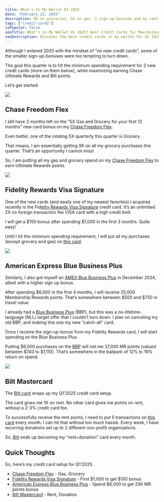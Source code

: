 ```yaml
---
title: What's In My Wallet Q1'2025
date: "February 23, 2025"
description: 9X on groceries, 5X on gas, 2 sign-up-bonuses and my rent card!
tags: ["credit-cards"]
isPopular: false
seoTitle: What’s in My Wallet Q1 2025? Best Credit Cards for Maximizing Rewards
seoDescription: Discover the best credit cards in my wallet for Q1 2025! From Chase Freedom Flex’s 9X grocery rewards to Fidelity Visa’s sign-up bonus and Bilt’s rent perks, learn how I’m optimizing credit card rewards and points this quarter.
---
```


Although I entered 2025 with the mindset of “no new credit cards”, some of the smaller sign-up-bonuses were too tempting to turn down. 

The goal this quarter is to hit the minimum spending requirement for 2 new credit cards (more on them below), while maximizing earning Chase Ultimate Rewards and Bilt points.

Let’s get started.

![](https://ds0fmzhunbzyk.cloudfront.net/credit-cards-photos/freedom_flex.png)

## Chase Freedom Flex

I still have 2 months left on the “5X Gas and Grocery for your first 12 months” new card bonus on my [Chase Freedom Flex](https://www.referyourchasecard.com/18J/12K8NPLW0F). 

Even better, one of the rotating 5X quarterly this quarter is Grocery. 

That means, I am essentially getting 9X on all my grocery purchases this quarter. That’s an opportunity I cannot miss\! 

So, I am putting all my gas and grocery spend on my [Chase Freedom Flex](https://www.referyourchasecard.com/18J/12K8NPLW0F) to earn Ultimate Rewards points. 

![](https://ds0fmzhunbzyk.cloudfront.net/credit-cards-photos/fidelity-signature-rewards.png)

## Fidelity Rewards Visa Signature

One of the new cards (and easily one of my newest favorites) I acquired recently is the Fid[elity Rewards Visa Signature](https://www.fidelity.com/spend-save/visa-signature-card) credit card. It’s an unlimited 2X no foreign transaction fee VISA card with a high credit limit. 

I will get a $150 bonus after spending $1,000 in the first 3 months. Quite easy\!

Until I hit the minimum spending requirement, I will put all my purchases (except grocery and gas) on [this card](https://www.fidelity.com/spend-save/visa-signature-card).

![](https://ds0fmzhunbzyk.cloudfront.net/credit-cards-photos/amex-blue-business-plus.png)

## American Express Blue Business Plus

Similarly, I also got myself an [AMEX Blue Business Plus](https://www.americanexpress.com/en-us/credit-cards/referral/prospect/business/8484B0951AE842879EA90498CD2E396B40C8ACA40308FBF73AD8900CBF5BDBCD42F5FB1476008E149B477A1DCD2A9ED9BF6418587E0B0821BB8DD7E0832876C8438A31A8FFB008E3D98220421E9C303BD4A986BB1FA627DC72D03D4357E3F5F9EFB729AE758F685BBF6B2E368A2593BC098AF5D44D2F355EA813891000E218CAB417EC141CBB82B0A37AD7990A8A803D78BAF41B14F48DB8132ADC2A44340A868046E9A7216F881D9989FDD830EF89D67239E6225311C54BEBC971BE5468645633E4B4EC978A7E0A58188A00528A7B2F8445CC3571D5D242?CORID=M~D~I~R~T~H~V~i~I~2-1737844314182-1907590564&GENCODE=349993292993082&extlink=US-MGM-USEFULLINKS-copypaste-1157-201279-K84O%3A9990&ref=MDIRTHViI2&v=2&xl=cp19) in December 2024, albeit with a higher sign up bonus. 

After spending $6,000 in the first 4 months, I will receive 25,000 Membership Rewards points. That’s somewhere between $500 and $750 in travel value.

I already had a [Blue Business Plus](https://www.americanexpress.com/en-us/credit-cards/referral/prospect/business/8484B0951AE842879EA90498CD2E396B40C8ACA40308FBF73AD8900CBF5BDBCD42F5FB1476008E149B477A1DCD2A9ED9BF6418587E0B0821BB8DD7E0832876C8438A31A8FFB008E3D98220421E9C303BD4A986BB1FA627DC72D03D4357E3F5F9EFB729AE758F685BBF6B2E368A2593BC098AF5D44D2F355EA813891000E218CAB417EC141CBB82B0A37AD7990A8A803D78BAF41B14F48DB8132ADC2A44340A868046E9A7216F881D9989FDD830EF89D67239E6225311C54BEBC971BE5468645633E4B4EC978A7E0A58188A00528A7B2F8445CC3571D5D242?CORID=M~D~I~R~T~H~V~i~I~2-1737844314182-1907590564&GENCODE=349993292993082&extlink=US-MGM-USEFULLINKS-copypaste-1157-201279-K84O%3A9990&ref=MDIRTHViI2&v=2&xl=cp19) (BBP), but this was a no-lifetime-language (NLL) target offer that I couldn’t turn down. I plan on canceling my old BBP, and making this one my new “catch-all” card. 

Once I receive the sign-up-bonus from my Fidelity Rewards card, I will start spending on the Blue Business Plus. 

Putting $6,000 purchases on the [BBP](https://www.americanexpress.com/en-us/credit-cards/referral/prospect/business/8484B0951AE842879EA90498CD2E396B40C8ACA40308FBF73AD8900CBF5BDBCD42F5FB1476008E149B477A1DCD2A9ED9BF6418587E0B0821BB8DD7E0832876C8438A31A8FFB008E3D98220421E9C303BD4A986BB1FA627DC72D03D4357E3F5F9EFB729AE758F685BBF6B2E368A2593BC098AF5D44D2F355EA813891000E218CAB417EC141CBB82B0A37AD7990A8A803D78BAF41B14F48DB8132ADC2A44340A868046E9A7216F881D9989FDD830EF89D67239E6225311C54BEBC971BE5468645633E4B4EC978A7E0A58188A00528A7B2F8445CC3571D5D242?CORID=M~D~I~R~T~H~V~i~I~2-1737844314182-1907590564&GENCODE=349993292993082&extlink=US-MGM-USEFULLINKS-copypaste-1157-201279-K84O%3A9990&ref=MDIRTHViI2&v=2&xl=cp19) will net me 37,000 MR points (valued between $740 to $1,110). That’s somewhere in the ballpark of 12% to 19% return on spend. 

![](https://ds0fmzhunbzyk.cloudfront.net/credit-cards-photos/bilt.png)

## Bilt Mastercard

The [Bilt card](https://bilt.page/r/1YFG-4S1F) wraps up my Q1’2025 credit card setup. 

The card gives me 1X on rent. No other card gives me points on rent, without a 2-3% credit card fee. 

To successfully receive the rent points, I need to put 5 transactions on [this card](https://bilt.page/r/1YFG-4S1F) every month. I can hit that without too much hassle. Every week, I have recurring donations set up to 2 different non-profit organizations.

So, [Bilt](https://bilt.page/r/1YFG-4S1F) ends up becoming my “rent+donation” card every month. 

## Quick Thoughts

So, here’s my credit card setup for Q1’2025. 

* [Chase Freedom Flex](https://www.referyourchasecard.com/18J/12K8NPLW0F) \- Gas, Grocery  
* [Fidelity Rewards Visa Signature](https://www.fidelity.com/spend-save/visa-signature-card) \- First $1,000 to get $150 bonus  
* [American Express Blue Business Plus](https://www.americanexpress.com/en-us/credit-cards/referral/prospect/business/8484B0951AE842879EA90498CD2E396B40C8ACA40308FBF73AD8900CBF5BDBCD42F5FB1476008E149B477A1DCD2A9ED9BF6418587E0B0821BB8DD7E0832876C8438A31A8FFB008E3D98220421E9C303BD4A986BB1FA627DC72D03D4357E3F5F9EFB729AE758F685BBF6B2E368A2593BC098AF5D44D2F355EA813891000E218CAB417EC141CBB82B0A37AD7990A8A803D78BAF41B14F48DB8132ADC2A44340A868046E9A7216F881D9989FDD830EF89D67239E6225311C54BEBC971BE5468645633E4B4EC978A7E0A58188A00528A7B2F8445CC3571D5D242?CORID=M~D~I~R~T~H~V~i~I~2-1737844314182-1907590564&GENCODE=349993292993082&extlink=US-MGM-USEFULLINKS-copypaste-1157-201279-K84O%3A9990&ref=MDIRTHViI2&v=2&xl=cp19) \- Spend $6,000 to get 25K MR points bonus  
* [Bilt Mastercard](https://bilt.page/r/1YFG-4S1F) \- Rent, Donation